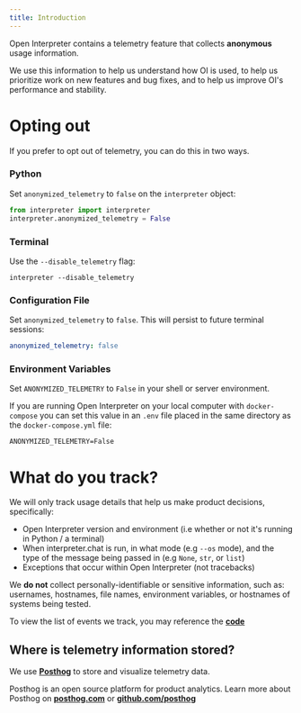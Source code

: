 ```yaml
---
title: Introduction
---
```


Open Interpreter contains a telemetry feature that collects **anonymous** usage information.

We use this information to help us understand how OI is used, to help us prioritize work on new features and bug fixes, and to help us improve OI's performance and stability.

# Opting out

If you prefer to opt out of telemetry, you can do this in two ways.

### Python

Set `anonymized_telemetry` to `false` on the `interpreter` object:

```python
from interpreter import interpreter
interpreter.anonymized_telemetry = False
```

### Terminal

Use the `--disable_telemetry` flag:

```shell
interpreter --disable_telemetry
```

### Configuration File

Set `anonymized_telemetry` to `false`. This will persist to future terminal sessions:

```yaml
anonymized_telemetry: false
```

### Environment Variables

Set `ANONYMIZED_TELEMETRY` to `False` in your shell or server environment.

If you are running Open Interpreter on your local computer with `docker-compose` you can set this value in an `.env` file placed in the same directory as the `docker-compose.yml` file:

```
ANONYMIZED_TELEMETRY=False
```

# What do you track?

We will only track usage details that help us make product decisions, specifically:

- Open Interpreter version and environment (i.e whether or not it's running in Python / a terminal)
- When interpreter.chat is run, in what mode (e.g `--os` mode), and the type of the message being passed in (e.g `None`, `str`, or `list`)
- Exceptions that occur within Open Interpreter (not tracebacks)

We **do not** collect personally-identifiable or sensitive information, such as: usernames, hostnames, file names, environment variables, or hostnames of systems being tested.

To view the list of events we track, you may reference the **[code](https://github.com/KillianLucas/open-interpreter/tree/main/interpreter/core)**

## Where is telemetry information stored?

We use **[Posthog](https://posthog.com/)** to store and visualize telemetry data.

<Info>Posthog is an open source platform for product analytics. Learn more about Posthog on **[posthog.com](https://posthog.com/)** or **[github.com/posthog](https://github.com/posthog/posthog)**</Info>